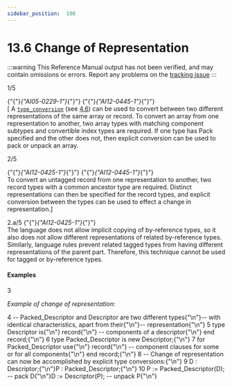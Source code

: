 ```yaml
---
sidebar_position:  108
---
```


# 13.6 Change of Representation

:::warning
This Reference Manual output has not been verified,
and may contain omissions or errors.
Report any problems on the [tracking issue](https://github.com/ada-lang-io/ada-lang-io/issues/20)
:::


<AnnotatedOnly>
<MarginText>
1/5
</MarginText>
</AnnotatedOnly>
<p>{"{"}<em>{"AI05-0229-1"}</em>{"}"} {"{"}<em>{"AI12-0445-1"}</em>{"}"} <br />[ A <code><a href="../AA-4/AA-4.6#S0162">type_conversion</a></code> (see <a href="../AA-4/AA-4.6">4.6</a>) can be used to convert between two different representations of the same array or record. To convert an array from one representation to another, two array types with matching component subtypes and convertible index types are required. If one type has Pack specified and the other does not, then explicit conversion can be used to pack or unpack an array.<br /></p>

<AnnotatedOnly>
<MarginText>
2/5
</MarginText>
</AnnotatedOnly>
<p>{"{"}<em>{"AI12-0425-1"}</em>{"}"} {"{"}<em>{"AI12-0445-1"}</em>{"}"} <br />To convert an untagged record from one representation to another, two record types with a common ancestor type are required. Distinct representations can then be specified for the record types, and explicit conversion between the types can be used to effect a change in representation.] <br /></p>

<AnnotatedOnly>
<MarginText>
2.a/5
</MarginText>
</AnnotatedOnly>
<Admonition type="aarm" aarm="ramification" title="Ramification: ">
<strong></strong>{"{"}<em>{"AI12-0425-1"}</em>{"}"} <br />The language does not allow implicit copying of by-reference types, so it also does not allow different representations of related by-reference types. Similarly, language rules prevent related tagged types from having different representations of the parent part. Therefore, this technique cannot be used for tagged or by-reference types. <br /></Admonition>


#### Examples

<AnnotatedOnly>
<MarginText>
3
</MarginText>
</AnnotatedOnly>
<p><em>Example of change of representation:</em> <br /></p>

<AnnotatedOnly>
<MarginText>
4
</MarginText>
</AnnotatedOnly>
<CodeBlock language="ada">
-- Packed_Descriptor and Descriptor are two different types{"\n"}-- with identical characteristics, apart from their{"\n"}-- representation{"\n"}
<AnnotatedOnly>
<MarginText>
5
</MarginText>
</AnnotatedOnly>
type Descriptor is{"\n"}    record{"\n"}      -- components of a descriptor{"\n"}    end record;{"\n"}
<AnnotatedOnly>
<MarginText>
6
</MarginText>
</AnnotatedOnly>
type Packed_Descriptor is new Descriptor;{"\n"}
<AnnotatedOnly>
<MarginText>
7
</MarginText>
</AnnotatedOnly>
for Packed_Descriptor use{"\n"}    record{"\n"}      -- component clauses for some or for all components{"\n"}    end record;{"\n"}
<AnnotatedOnly>
<MarginText>
8
</MarginText>
</AnnotatedOnly>
-- Change of representation can now be accomplished by explicit type conversions:{"\n"}
<AnnotatedOnly>
<MarginText>
9
</MarginText>
</AnnotatedOnly>
D : Descriptor;{"\n"}P : Packed_Descriptor;{"\n"}
<AnnotatedOnly>
<MarginText>
10
</MarginText>
</AnnotatedOnly>
P := Packed_Descriptor(D);  -- pack D{"\n"}D := Descriptor(P);         -- unpack P{"\n"}

</CodeBlock>
